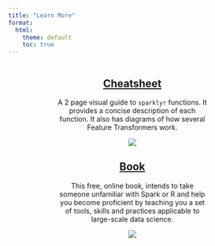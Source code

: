 ```yaml
---
title: "Learn More"
format:
  html:
    theme: default
    toc: true
---
```


::: whitebox
::: {style="padding-left: 100px; padding-right: 100px; display: inline-block; text-align: center;"}
::: {layout-ncol="2"}


::: {style="align: center;"}

## [Cheatsheet](/images/homepage/sparklyr.pdf)

A 2 page visual guide to `sparklyr` functions. It provides a concise description 
of each function. It also has diagrams of how several Feature Transformers work. 


[![](/images/homepage/cheatsheet.png)](/images/homepage/sparklyr.pdf)
:::

::: {style="align: center;"}
## [Book](https://therinspark.com/)

This free, online book, intends to take someone unfamiliar with Spark or R and help you become proficient by teaching you a set of tools, skills and practices applicable to large-scale data science. 

[![](/images/homepage/book.png)](https://therinspark.com/)
:::


:::
:::
:::
